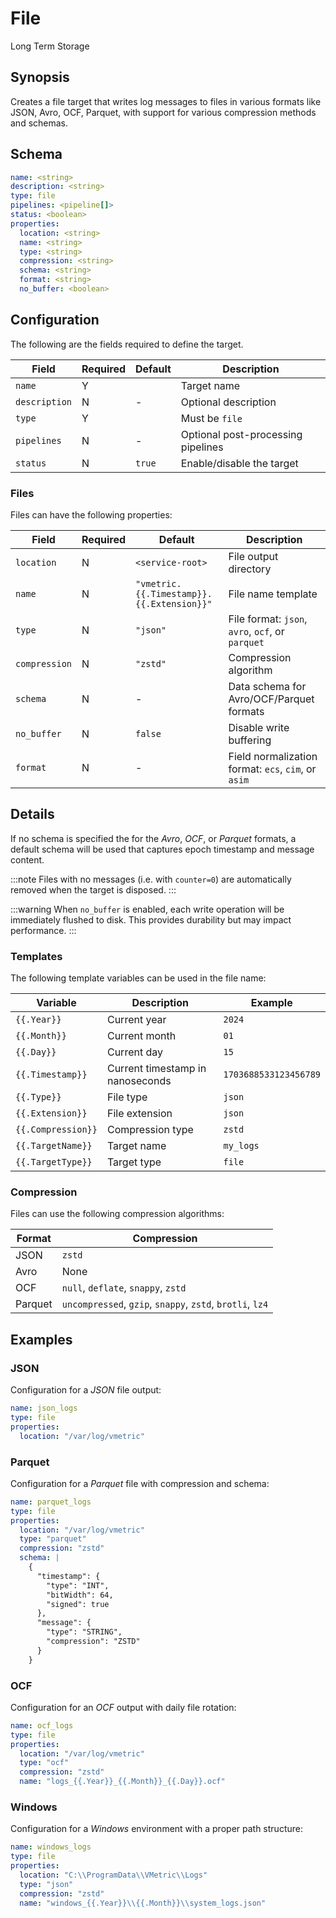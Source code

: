 # File

<span className="theme-doc-version-badge badge badge--secondary">Long Term Storage</span>

## Synopsis

Creates a file target that writes log messages to files in various formats like JSON, Avro, OCF, Parquet, with support for various compression methods and schemas.

## Schema

```yaml
name: <string>
description: <string>
type: file
pipelines: <pipeline[]>
status: <boolean>
properties:
  location: <string>
  name: <string>
  type: <string>
  compression: <string>
  schema: <string>
  format: <string>
  no_buffer: <boolean>
```

## Configuration

The following are the fields required to define the target.

|Field|Required|Default|Description|
|---|---|---|---|
|`name`|Y||Target name|
|`description`|N|-|Optional description|
|`type`|Y||Must be `file`|
|`pipelines`|N|-|Optional post-processing pipelines|
|`status`|N|`true`|Enable/disable the target|

### Files

Files can have the following properties:

|Field|Required|Default|Description|
|---|---|---|---|
|`location`|N|`<service-root>`|File output directory|
|`name`|N|`"vmetric.{{.Timestamp}}.{{.Extension}}"`|File name template|
|`type`|N|`"json"`|File format: `json`, `avro`, `ocf`, or `parquet`|
|`compression`|N|`"zstd"`|Compression algorithm|
|`schema`|N|-|Data schema for Avro/OCF/Parquet formats|
|`no_buffer`|N|`false`|Disable write buffering|
|`format`|N|-|Field normalization format: `ecs`, `cim`, or `asim`|

## Details

If no schema is specified the for the _Avro_, _OCF_, or _Parquet_ formats, a default schema will be used that captures epoch timestamp and message content.

:::note
Files with no messages (i.e. with `counter=0`) are automatically removed when the target is disposed.
:::

:::warning
When `no_buffer` is enabled, each write operation will be immediately flushed to disk. This provides durability but may impact performance.
:::

### Templates

The following template variables can be used in the file name:

|Variable|Description|Example|
|---|---|---|
|`{{.Year}}`|Current year|`2024`|
|`{{.Month}}`|Current month|`01`|
|`{{.Day}}`|Current day|`15`|
|`{{.Timestamp}}`|Current timestamp in nanoseconds|`1703688533123456789`|
|`{{.Type}}`|File type|`json`|
|`{{.Extension}}`|File extension|`json`|
|`{{.Compression}}`|Compression type|`zstd`|
|`{{.TargetName}}`|Target name|`my_logs`|
|`{{.TargetType}}`|Target type|`file`|

### Compression

Files can use the following compression algorithms:

|Format|Compression|
|---|---|
|JSON|`zstd`|
|Avro|None|
|OCF|`null`, `deflate`, `snappy`, `zstd`|
|Parquet|`uncompressed`, `gzip`, `snappy`, `zstd`, `brotli`, `lz4`|

## Examples

### JSON

Configuration for a _JSON_ file output:

```yaml
name: json_logs
type: file
properties:
  location: "/var/log/vmetric"
```

### Parquet

Configuration for a _Parquet_ file with compression and schema:

```yaml
name: parquet_logs
type: file
properties:
  location: "/var/log/vmetric"
  type: "parquet"
  compression: "zstd"
  schema: |
    {
      "timestamp": {
        "type": "INT",
        "bitWidth": 64,
        "signed": true
      },
      "message": {
        "type": "STRING",
        "compression": "ZSTD"
      }
    }
```

### OCF

Configuration for an _OCF_ output with daily file rotation:

```yaml
name: ocf_logs
type: file
properties:
  location: "/var/log/vmetric"
  type: "ocf"
  compression: "zstd"
  name: "logs_{{.Year}}_{{.Month}}_{{.Day}}.ocf"
```

### Windows

Configuration for a _Windows_ environment with a proper path structure:

```yaml
name: windows_logs
type: file
properties:
  location: "C:\\ProgramData\\VMetric\\Logs"
  type: "json"
  compression: "zstd"
  name: "windows_{{.Year}}\\{{.Month}}\\system_logs.json"
```
